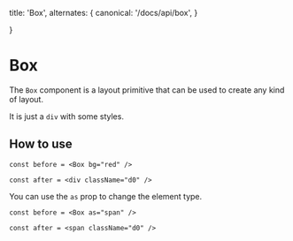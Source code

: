   title: 'Box',
  alternates: {
      canonical: '/docs/api/box',
  }

}

# Box

The `Box` component is a layout primitive that can be used to create any kind of layout.

It is just a `div` with some styles.

## How to use

```tsx
const before = <Box bg="red" />

const after = <div className="d0" />
```

You can use the `as` prop to change the element type.

```tsx
const before = <Box as="span" />

const after = <span className="d0" />
```
